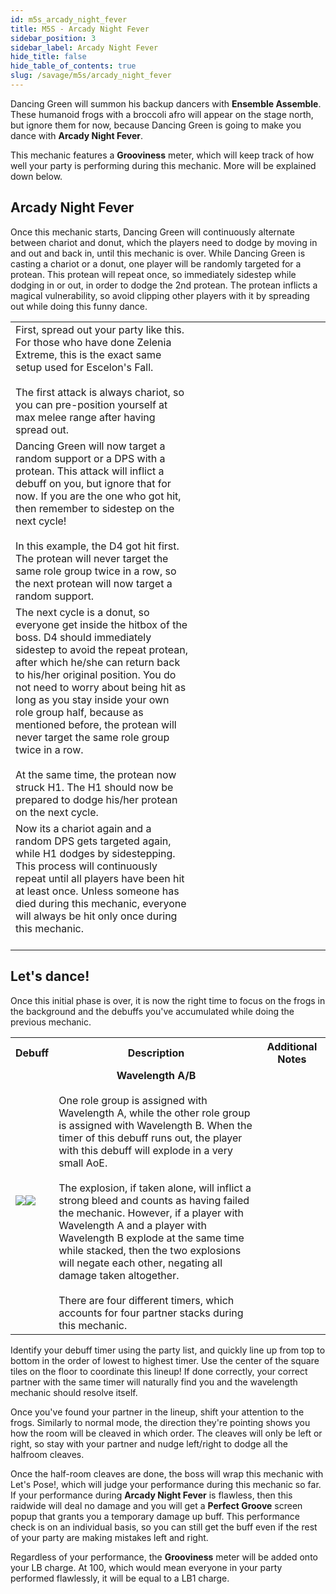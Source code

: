 ```yaml
---
id: m5s_arcady_night_fever
title: M5S - Arcady Night Fever
sidebar_position: 3
sidebar_label: Arcady Night Fever
hide_title: false
hide_table_of_contents: true
slug: /savage/m5s/arcady_night_fever
---
```



Dancing Green will summon his backup dancers with <strong>Ensemble Assemble</strong>. These humanoid frogs with a broccoli afro will appear on the stage north, but ignore them for now, because Dancing Green is going to make you dance with <strong>Arcady Night Fever</strong>.

This mechanic features a <strong>Grooviness</strong> meter, which will keep track of how well your party is performing during this mechanic. More will be explained down below.

## Arcady Night Fever

Once this mechanic starts, Dancing Green will continuously alternate between chariot and donut, which the players need to dodge by moving in and out and back in, until this mechanic is over. While Dancing Green is casting a chariot or a donut, one player will be randomly targeted for a protean. This protean will repeat once, so immediately sidestep while dodging in or out, in order to dodge the 2nd protean. The protean inflicts a magical vulnerability, so avoid clipping other players with it by spreading out while doing this funny dance.

<table width='90%'>
    <tr>
        <td width='58%'>First, spread out your party like this. For those who have done Zelenia Extreme, this is the exact same setup used for Escelon's Fall. <br /><br />The first attack is always chariot, so you can pre-position yourself at max melee range after having spread out.</td>
        <td><KittenAsset path='m5s/arcady_night_fever_part1.png' /></td>
    </tr>
    <tr>
        <td>Dancing Green will now target a random support or a DPS with a protean. This attack will inflict a debuff on you, but ignore that for now. If you are the one who got hit, then remember to sidestep on the next cycle!<br /><br />In this example, the D4 got hit first. The protean will never target the same role group twice in a row, so the next protean will now target a random support.</td>
        <td><KittenAsset path='m5s/arcady_night_fever_part2.png' /></td>
    </tr>
    <tr>
        <td>The next cycle is a donut, so everyone get inside the hitbox of the boss. D4 should immediately sidestep to avoid the repeat protean, after which he/she can return back to his/her original position. You do not need to worry about being hit as long as you stay inside your own role group half, because as mentioned before, the protean will never target the same role group twice in a row.<br /><br /> At the same time, the protean now struck H1. The H1 should now be prepared to dodge his/her protean on the next cycle.</td>
        <td><KittenAsset path='m5s/arcady_night_fever_part3.png' /></td>
    </tr>
    <tr>
        <td>Now its a chariot again and a random DPS gets targeted again, while H1 dodges by sidestepping. This process will continuously repeat until all players have been hit at least once. Unless someone has died during this mechanic, everyone will always be hit only once during this mechanic.<br /><br /><KittenAsset path='m5s/arcady_night_fever_example.webm' /></td>
        <td><KittenAsset path='m5s/arcady_night_fever_part4.png' /></td>
    </tr>
</table>

## Let's dance!

Once this initial phase is over, it is now the right time to focus on the frogs in the background and the debuffs you've accumulated while doing the previous mechanic.

<table width='80%'>
    <tr>
        <th>Debuff</th>
        <th width='65%'>Description</th>
        <th>Additional Notes</th>
    </tr>
    <tr>
        <td><img src={wavelength_a_icon_hr} /><img src={wavelength_b_icon_hr} /></td>
        <td><center><strong>Wavelength A/B</strong></center><br />One role group is assigned with Wavelength A, while the other role group is assigned with Wavelength B. When the timer of this debuff runs out, the player with this debuff will explode in a very small AoE. <br /><br />The explosion, if taken alone, will inflict a strong bleed and counts as having failed the mechanic. However, if a player with Wavelength A and a player with Wavelength B explode at the same time while stacked, then the two explosions will negate each other, negating all damage taken altogether.<br /><br />There are four different timers, which accounts for four partner stacks during this mechanic.</td>
        <td><KittenAsset path='m5s/wavelength_partylist.png' /></td>
    </tr>
</table>

Identify your debuff timer using the party list, and quickly line up from top to bottom in the order of lowest to highest timer. Use the center of the square tiles on the floor to coordinate this lineup! If done correctly, your correct partner with the same timer will naturally find you and the wavelength mechanic should resolve itself.

<KittenAsset path='m5s/arcady_night_fever_dance.png' wrapper='div' width='40%' />

Once you've found your partner in the lineup, shift your attention to the frogs. Similarly to normal mode, the direction they're pointing shows you how the room will be cleaved in which order. The cleaves will only be left or right, so stay with your partner and nudge left/right to dodge all the halfroom cleaves.

<KittenAsset path='m5s/arcady_night_fever_dance.webm' wrapper='div' />

Once the half-room cleaves are done, the boss will wrap this mechanic with <Raidwide>Let's Pose!</Raidwide>, which will judge your performance during this mechanic so far. If your performance during <strong>Arcady Night Fever</strong> is flawless, then this raidwide will deal no damage and you will get a <strong>Perfect Groove</strong> screen popup that grants you a temporary damage up buff. This performance check is on an individual basis, so you can still get the buff even if the rest of your party are making mistakes left and right.

Regardless of your performance, the <strong>Grooviness</strong> meter will be added onto your LB charge. At 100, which would mean everyone in your party performed flawlessly, it will be equal to a LB1 charge.